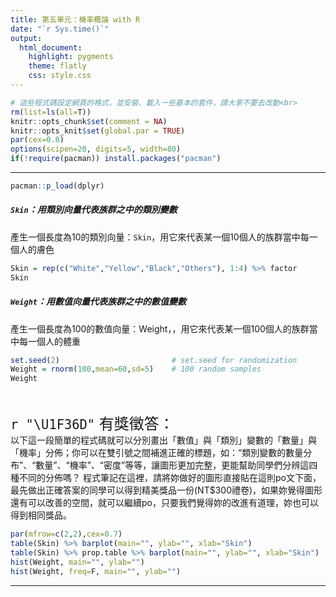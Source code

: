 ```yaml
---
title: 第五單元：機率概論 with R
date: "`r Sys.time()`"
output: 
  html_document:
    highlight: pygments
    theme: flatly
    css: style.css
---
```


```r
# 這些程式碼設定網頁的格式，並安裝、載入一些基本的套件，請大家不要去改動<br>
rm(list=ls(all=T))
knitr::opts_chunk$set(comment = NA)
knitr::opts_knit$set(global.par = TRUE)
par(cex=0.8)
options(scipen=20, digits=5, width=80)
if(!require(pacman)) install.packages("pacman")
```
<hr>

```r
pacman::p_load(dplyr)
```

##### `Skin`：用類別向量代表族群之中的類別變數
產生一個長度為10的類別向量：`Skin`，用它來代表某一個10個人的族群當中每一個人的膚色
```r
Skin = rep(c("White","Yellow","Black","Others"), 1:4) %>% factor
Skin
```

##### `Weight`：用數值向量代表族群之中的數值變數
產生一個長度為100的數值向量：Weight，，用它來代表某一個100個人的族群當中每一個人的體重
```r
set.seed(2)                         # set.seed for randomization
Weight = rnorm(100,mean=60,sd=5)    # 100 random samples
Weight
```
<br>

<p class="wwl">
<span style="font-size:24px">`r "\U1F36D"` 有獎徵答：</span><br>
以下這一段簡單的程式碼就可以分別畫出「數值」與「類別」變數的「數量」與「機率」分佈；你可以在雙引號之間補進正確的標題，如："類別變數的數量分布"、"數量"、"機率"、"密度"等等，讓圖形更加完整，更能幫助同學們分辨這四種不同的分佈嗎？ 程式筆記在這裡，請將妳做好的圖形直接貼在這則po文下面，最先做出正確答案的同學可以得到精美獎品一份(NT$300禮卷)，如果妳覺得圖形還有可以改善的空間，就可以繼續po，只要我們覺得妳的改進有道理，妳也可以得到相同獎品。 
</p class="wwl">

```r
par(mfrow=c(2,2),cex=0.7)
table(Skin) %>% barplot(main="", ylab="", xlab="Skin")
table(Skin) %>% prop.table %>% barplot(main="", ylab="", xlab="Skin")
hist(Weight, main="", ylab="")
hist(Weight, freq=F, main="", ylab="")
```

<hr>

